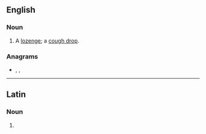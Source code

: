 {{also|Troche|trochę}}

==English==

===Noun===
{{en-noun|troches}}

# A [[lozenge]]; a [[cough drop]].

===Anagrams===
* {{l|en|Hector}}, {{l|en|hector}}, {{l|en|tocher}}

----

==Latin==

===Noun===
{{la-noun-form|troche}}

# {{inflection of|trochus||voc|s|lang=la}}